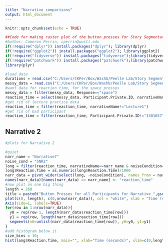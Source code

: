 ```yaml
---
title: "Narrative comparisons"
output: html_document
---
```


```r
knitr::opts_chunk$set(echo = TRUE)
```



```r
##Code for making raster plot of the button presses for Story Segmentation, for multiple noise levels to compare
#Author: Cameron Perrin, cperrin@wustl.edu
if(!require("dplyr")) install.packages("dplyr"); library(dplyr)
if(!require("ggplot2")) install.packages("ggplot2"); library(ggplot2)
if(!require("tidyverse")) install.packages("tidyverse");library(tidyverse)
if(!require("patchwork")) install.packages("patchwork");library(patchwork)
library(plyr)

#load data
durations = read.csv("C:/Users/CKPer/Box/WashU/Peelle Lab/Story Segmentation/Online Sona data/LISNstories_duration.csv")
messy_data = read.csv("C:/Users/CKPer/Box/WashU/Peelle Lab/Story Segmentation/Online Sona data/gorilla data_long version/data_exp_15568-v3_task-j2vq.csv")
#want data for reaction time, for the space presses
messy_data = filter(messy_data, Response=="space")
reaction_time = select(messy_data, Participant.Private.ID, narrativeName, noiseCondition, Reaction.Time) #reaction time should be in ms, from the start of the story
#get rid of lecture practice data
reaction_time = filter(reaction_time, narrativeName!="Lecture1")
#get rid of bad participant
reaction_time = filter(reaction_time, Participant.Private.ID!="1301657")

```

## Narrative 2

```r
#plots for Narrative 2

#quiet
narr_name = "Narrative7"
noise_cond = "SNR2"
long = filter(reaction_time, narrativeName==narr_name & noiseCondition==noise_cond)
long$Reaction.Time = as.numeric(long$Reaction.Time)/1000
narr_data = pivot_wider(select(long, -noiseCondition), names_from = narrativeName, values_from = Reaction.Time, values_fn = list(Reaction.Time = list))
names(narr_data)[names(narr_data) == narr_name] <- "reaction_time"
#now plot on one big thing
length = 260
title = paste0("Button Presses for all Participants for Narrative ",gsub("[[:alpha:]]", "", narr_name)," in ",noise_cond)
plot(c(0, length), c(0,nrow(narr_data)), col = "white", xlab = "Time (seconds)", ylab = "", main = title, axes=FALSE)
Axis(side=1, labels=TRUE)
for(row in 1:nrow(narr_data)){
  y0 = rep(row-1, length(narr_data$reaction_time[row]))
  y1 = rep(row, length(narr_data$reaction_time[row]))
  segments(x0=unlist(narr_data$reaction_time[row]), y0=y0, y1=y1) 
}
#add histogram below it
size_bins = 10;
hist(long$Reaction.Time, main="", xlab="Time (seconds)", xlim=c(0,length), breaks=length/size_bins)




```




